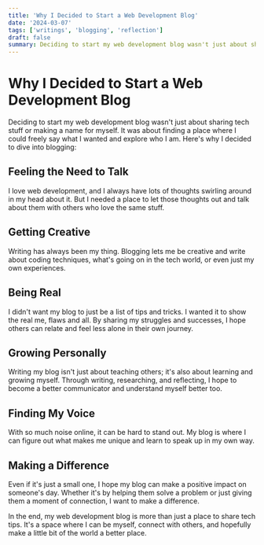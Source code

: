 ```yaml
---
title: 'Why I Decided to Start a Web Development Blog'
date: '2024-03-07'
tags: ['writings', 'blogging', 'reflection']
draft: false
summary: Deciding to start my web development blog wasn't just about sharing tech stuff or making a name for myself. It was about finding a place where I could freely say what I wanted and explore who I am. Here's why I decided to dive into blogging:audience.
---
```


# Why I Decided to Start a Web Development Blog

Deciding to start my web development blog wasn't just about sharing tech stuff or making a name for myself. It was about finding a place where I could freely say what I wanted and explore who I am. Here's why I decided to dive into blogging:

## Feeling the Need to Talk

I love web development, and I always have lots of thoughts swirling around in my head about it. But I needed a place to let those thoughts out and talk about them with others who love the same stuff.

## Getting Creative

Writing has always been my thing. Blogging lets me be creative and write about coding techniques, what's going on in the tech world, or even just my own experiences.

## Being Real

I didn't want my blog to just be a list of tips and tricks. I wanted it to show the real me, flaws and all. By sharing my struggles and successes, I hope others can relate and feel less alone in their own journey.

## Growing Personally

Writing my blog isn't just about teaching others; it's also about learning and growing myself. Through writing, researching, and reflecting, I hope to become a better communicator and understand myself better too.

## Finding My Voice

With so much noise online, it can be hard to stand out. My blog is where I can figure out what makes me unique and learn to speak up in my own way.

## Making a Difference

Even if it's just a small one, I hope my blog can make a positive impact on someone's day. Whether it's by helping them solve a problem or just giving them a moment of connection, I want to make a difference.

In the end, my web development blog is more than just a place to share tech tips. It's a space where I can be myself, connect with others, and hopefully make a little bit of the world a better place.

